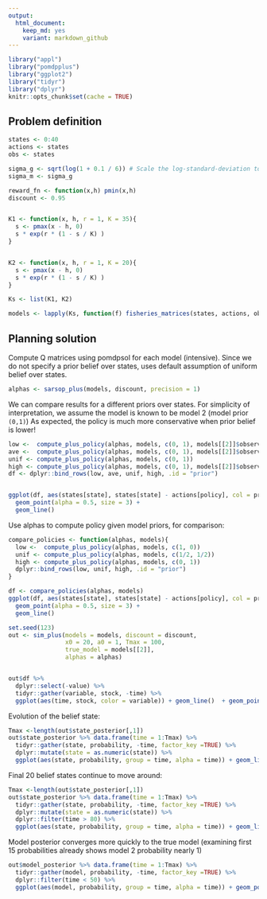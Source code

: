 ```yaml
---
output:
  html_document: 
    keep_md: yes
    variant: markdown_github
---  
```




```r
library("appl")
library("pomdpplus")
library("ggplot2")
library("tidyr")
library("dplyr")
knitr::opts_chunk$set(cache = TRUE)
```



## Problem definition


```r
states <- 0:40
actions <- states
obs <- states

sigma_g <- sqrt(log(1 + 0.1 / 6)) # Scale the log-standard-deviation to result in similar variance to a uniform distribution of width 0.5
sigma_m <- sigma_g

reward_fn <- function(x,h) pmin(x,h)
discount <- 0.95


K1 <- function(x, h, r = 1, K = 35){
  s <- pmax(x - h, 0)
  s * exp(r * (1 - s / K) )
}


K2 <- function(x, h, r = 1, K = 20){
  s <- pmax(x - h, 0)
  s * exp(r * (1 - s / K) )
}

Ks <- list(K1, K2)

```



```r
models <- lapply(Ks, function(f) fisheries_matrices(states, actions, obs, reward_fn, f, sigma_g, sigma_m))
```


## Planning solution

Compute Q matrices using pomdpsol for each model (intensive).  Since we do not specify a prior belief over states, uses default assumption of uniform belief over states.

```r
alphas <- sarsop_plus(models, discount, precision = 1)
```


We can compare results for a different priors over states.  For simplicity of interpretation, we assume the model is known to be model 2 (model prior `(0,1)`)
As expected, the policy is much more conservative when prior belief is lower!  

```r
low <-  compute_plus_policy(alphas, models, c(0, 1), models[[2]]$observation[,4,1])
ave <-  compute_plus_policy(alphas, models, c(0, 1), models[[2]]$observation[,10,1])
unif <- compute_plus_policy(alphas, models, c(0, 1))
high <- compute_plus_policy(alphas, models, c(0, 1), models[[2]]$observation[,15,1])
df <- dplyr::bind_rows(low, ave, unif, high, .id = "prior")


ggplot(df, aes(states[state], states[state] - actions[policy], col = prior, pch = prior)) + 
  geom_point(alpha = 0.5, size = 3) + 
  geom_line()

```


Use alphas to compute policy given model priors, for comparison:

```r
compare_policies <- function(alphas, models){
  low <-  compute_plus_policy(alphas, models, c(1, 0))
  unif <- compute_plus_policy(alphas, models, c(1/2, 1/2))
  high <- compute_plus_policy(alphas, models, c(0, 1))
  dplyr::bind_rows(low, unif, high, .id = "prior")
}

df <- compare_policies(alphas, models)
ggplot(df, aes(states[state], states[state] - actions[policy], col = prior, pch = prior)) + 
  geom_point(alpha = 0.5, size = 3) + 
  geom_line()

```

```r
set.seed(123)
out <- sim_plus(models = models, discount = discount,
                x0 = 20, a0 = 1, Tmax = 100, 
                true_model = models[[2]], 
                alphas = alphas)


out$df %>% 
  dplyr::select(-value) %>% 
  tidyr::gather(variable, stock, -time) %>% 
  ggplot(aes(time, stock, color = variable)) + geom_line()  + geom_point()
```

Evolution of the belief state:

```r
Tmax <-length(out$state_posterior[,1])
out$state_posterior %>% data.frame(time = 1:Tmax) %>% 
  tidyr::gather(state, probability, -time, factor_key =TRUE) %>% 
  dplyr::mutate(state = as.numeric(state)) %>% 
  ggplot(aes(state, probability, group = time, alpha = time)) + geom_line()
```

Final 20 belief states continue to move around:

```r
Tmax <-length(out$state_posterior[,1])
out$state_posterior %>% data.frame(time = 1:Tmax) %>% 
  tidyr::gather(state, probability, -time, factor_key =TRUE) %>% 
  dplyr::mutate(state = as.numeric(state)) %>% 
  dplyr::filter(time > 80) %>% 
  ggplot(aes(state, probability, group = time, alpha = time)) + geom_line()
```



Model posterior converges more quickly to the true model (examining first 15 probabilities already shows model 2 probability nearly 1)

```r
out$model_posterior %>% data.frame(time = 1:Tmax) %>% 
  tidyr::gather(model, probability, -time, factor_key =TRUE) %>% 
  dplyr::filter(time < 50) %>% 
  ggplot(aes(model, probability, group = time, alpha = time)) + geom_point()
```

